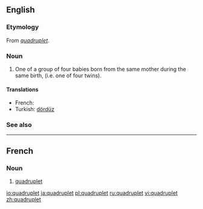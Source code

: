 {{wikipedia}}
==English==

===Etymology===
From {{etyl|fr}} ''[[#French|quadruplet]]''.

===Noun===
{{en-noun}}

# One of a group of four babies born from the same mother during the same birth, (i.e. one of four twins).

====Translations====
* French: {{t+|fr|quadruplé}}
* Turkish: [[dördüz]]

===See also===
{{coefficient}}

----

==French==

===Noun===
{{fr-noun|m}}

# [[#Noun|quadruplet]]

[[io:quadruplet]]
[[ja:quadruplet]]
[[pl:quadruplet]]
[[ru:quadruplet]]
[[vi:quadruplet]]
[[zh:quadruplet]]